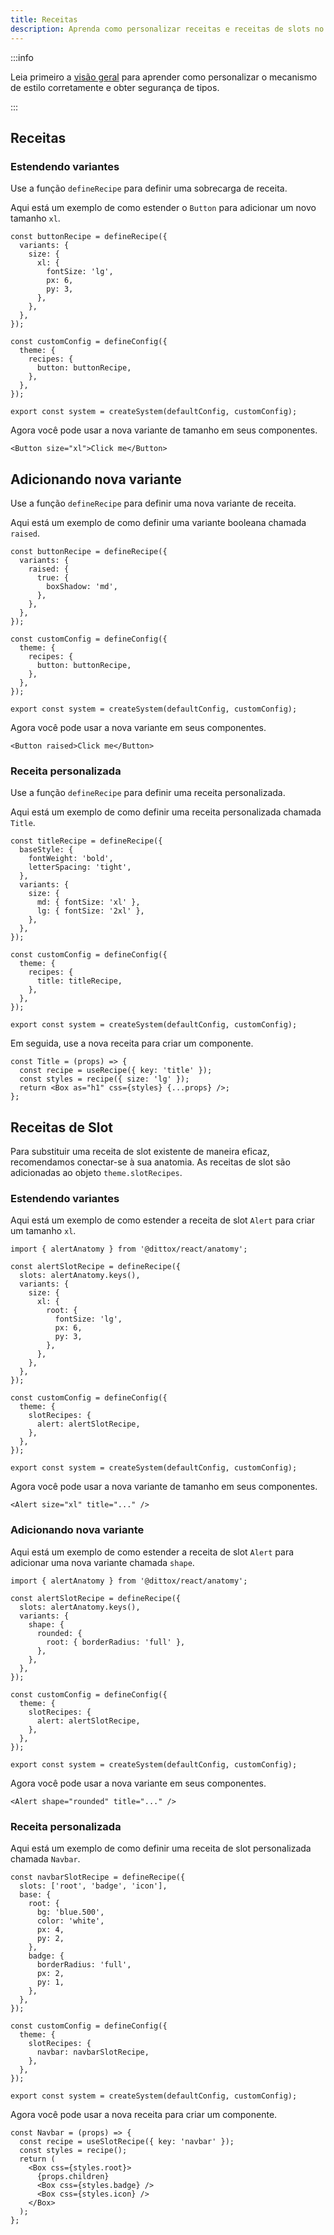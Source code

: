 ```yaml
---
title: Receitas
description: Aprenda como personalizar receitas e receitas de slots no Ditto
---
```


:::info

Leia primeiro a [visão geral](/theming/customization/overview) para aprender
como personalizar o mecanismo de estilo corretamente e obter segurança de tipos.

:::

## Receitas

### Estendendo variantes

Use a função `defineRecipe` para definir uma sobrecarga de receita.

Aqui está um exemplo de como estender o `Button` para adicionar um novo tamanho `xl`.

```tsx title="theme.ts"
const buttonRecipe = defineRecipe({
  variants: {
    size: {
      xl: {
        fontSize: 'lg',
        px: 6,
        py: 3,
      },
    },
  },
});

const customConfig = defineConfig({
  theme: {
    recipes: {
      button: buttonRecipe,
    },
  },
});

export const system = createSystem(defaultConfig, customConfig);
```

Agora você pode usar a nova variante de tamanho em seus componentes.

```tsx
<Button size="xl">Click me</Button>
```

## Adicionando nova variante

Use a função `defineRecipe` para definir uma nova variante de receita.

Aqui está um exemplo de como definir uma variante booleana chamada `raised`.

```tsx
const buttonRecipe = defineRecipe({
  variants: {
    raised: {
      true: {
        boxShadow: 'md',
      },
    },
  },
});

const customConfig = defineConfig({
  theme: {
    recipes: {
      button: buttonRecipe,
    },
  },
});

export const system = createSystem(defaultConfig, customConfig);
```

Agora você pode usar a nova variante em seus componentes.

```tsx
<Button raised>Click me</Button>
```

### Receita personalizada

Use a função `defineRecipe` para definir uma receita personalizada.

Aqui está um exemplo de como definir uma receita personalizada chamada `Title`.

```tsx
const titleRecipe = defineRecipe({
  baseStyle: {
    fontWeight: 'bold',
    letterSpacing: 'tight',
  },
  variants: {
    size: {
      md: { fontSize: 'xl' },
      lg: { fontSize: '2xl' },
    },
  },
});

const customConfig = defineConfig({
  theme: {
    recipes: {
      title: titleRecipe,
    },
  },
});

export const system = createSystem(defaultConfig, customConfig);
```

Em seguida, use a nova receita para criar um componente.

```tsx
const Title = (props) => {
  const recipe = useRecipe({ key: 'title' });
  const styles = recipe({ size: 'lg' });
  return <Box as="h1" css={styles} {...props} />;
};
```

## Receitas de Slot

Para substituir uma receita de slot existente de maneira eficaz, recomendamos conectar-se à sua anatomia. As receitas de slot são adicionadas ao objeto `theme.slotRecipes`.

### Estendendo variantes

Aqui está um exemplo de como estender a receita de slot `Alert` para criar um tamanho `xl`.

```tsx
import { alertAnatomy } from '@dittox/react/anatomy';

const alertSlotRecipe = defineRecipe({
  slots: alertAnatomy.keys(),
  variants: {
    size: {
      xl: {
        root: {
          fontSize: 'lg',
          px: 6,
          py: 3,
        },
      },
    },
  },
});

const customConfig = defineConfig({
  theme: {
    slotRecipes: {
      alert: alertSlotRecipe,
    },
  },
});

export const system = createSystem(defaultConfig, customConfig);
```

Agora você pode usar a nova variante de tamanho em seus componentes.

```tsx
<Alert size="xl" title="..." />
```

### Adicionando nova variante

Aqui está um exemplo de como estender a receita de slot `Alert` para adicionar uma nova variante chamada `shape`.

```tsx
import { alertAnatomy } from '@dittox/react/anatomy';

const alertSlotRecipe = defineRecipe({
  slots: alertAnatomy.keys(),
  variants: {
    shape: {
      rounded: {
        root: { borderRadius: 'full' },
      },
    },
  },
});

const customConfig = defineConfig({
  theme: {
    slotRecipes: {
      alert: alertSlotRecipe,
    },
  },
});

export const system = createSystem(defaultConfig, customConfig);
```

Agora você pode usar a nova variante em seus componentes.

```tsx
<Alert shape="rounded" title="..." />
```

### Receita personalizada

Aqui está um exemplo de como definir uma receita de slot personalizada chamada `Navbar`.

```tsx
const navbarSlotRecipe = defineRecipe({
  slots: ['root', 'badge', 'icon'],
  base: {
    root: {
      bg: 'blue.500',
      color: 'white',
      px: 4,
      py: 2,
    },
    badge: {
      borderRadius: 'full',
      px: 2,
      py: 1,
    },
  },
});

const customConfig = defineConfig({
  theme: {
    slotRecipes: {
      navbar: navbarSlotRecipe,
    },
  },
});

export const system = createSystem(defaultConfig, customConfig);
```

Agora você pode usar a nova receita para criar um componente.

```tsx
const Navbar = (props) => {
  const recipe = useSlotRecipe({ key: 'navbar' });
  const styles = recipe();
  return (
    <Box css={styles.root}>
      {props.children}
      <Box css={styles.badge} />
      <Box css={styles.icon} />
    </Box>
  );
};
```
